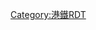 {{Routemap|collapse=yes|title=小西灣綫|title-bg=#0071CE|title-color=white
|map-title=延綫方案
|map=
\utCONTg~~ ~~ ~~ ~~{{RoutemapRoute|Licon=U|[[港島綫]]往[[堅尼地城站|堅尼地城]]}}
utKRW+l\utKRWgr
utSTRe\utBHFe@g~~[[杏花邨站|杏花邨]]
uDST!~lhSTRa@f\uhSTRa@g~~[[港鐵車廠|柴灣車廠]]
uhKRWl\uhKRWg+r
\uKBHFxe!~lhBHF~~[[柴灣站|柴灣]]
\uexKBHFe!~lhKBHFe~~[[小西灣站|小西灣]]
|map2-title=支綫方案
|map2=
\utCONTg\~~ ~~ ~~ ~~{{RoutemapRoute|Licon=U|[[港島綫]]往[[堅尼地城站|堅尼地城]]}}
utKRW+l\utKRWgr\
utSTRe\utBHFe@g\~~[[杏花邨站|杏花邨]]
uSTR\ueKRWgl\uexKRW+r
uDST!~lhSTRa@f\uhSTRa@g\uexhSTRa@g~~[[港鐵車廠|柴灣車廠]]
uhKRWl\uhKRWg+r\uexhSTR
\uKBHFe!~lhKBHFe\uexhSTR~~[[柴灣站|柴灣]]
\\uexKBHFe!~lhKBHFe~~[[小西灣站|小西灣]] 
|map3-title=接駁綫方案
|map3=
\utCONTg\~~ ~~ ~~ ~~{{RoutemapRoute|Licon=U|[[港島綫]]往[[堅尼地城站|堅尼地城]]}}
utKRW+l\utKRWgr\
utSTRe\utBHFe@g!~HUBaq\uexKBHFa!~lhKBHFa!~HUBeq~~[[杏花邨站|杏花邨]]
uSTR\uhSTRa@g\uexhSTR
uDST!~lhSTRa@f\uhSTR\uexhSTR~~[[港鐵車廠|柴灣車廠]]
uhKRWl\uhKRWg+r\uexhSTR
\uKBHFe!~lhKBHFe\uexhSTR~~[[柴灣站|柴灣]]
\\uexKBHFe!~lhKBHFe~~[[小西灣站|小西灣]] 
}}<noinclude>

{{Rdt intro|[[港鐵]][[小西灣綫]]}}

[[Category:港鐵RDT]]
</noinclude>